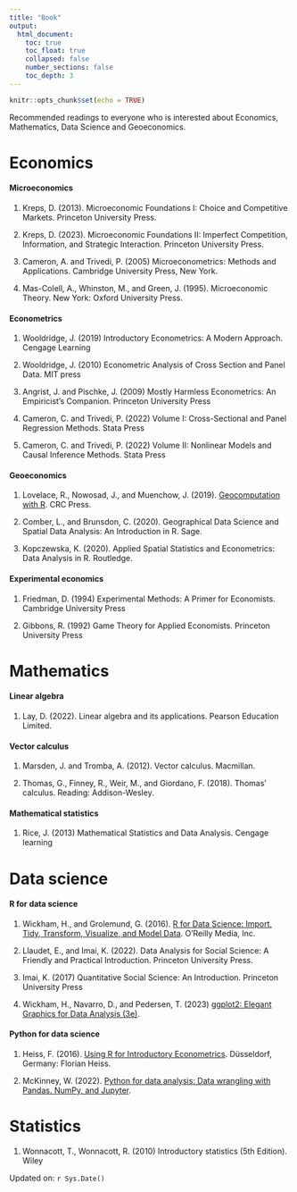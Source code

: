 ```yaml
---
title: "Book"
output:
  html_document:
    toc: true
    toc_float: true
    collapsed: false
    number_sections: false
    toc_depth: 3
---
```


```r
knitr::opts_chunk$set(echo = TRUE)
```

Recommended readings to everyone who is interested about Economics, Mathematics, Data Science and Geoeconomics.

# Economics

#### Microeconomics

1.  Kreps, D. (2013). Microeconomic Foundations I: Choice and Competitive Markets. Princeton University Press.

2.  Kreps, D. (2023). Microeconomic Foundations II: Imperfect Competition, Information, and Strategic Interaction. Princeton University Press.

3. Cameron, A. and Trivedi, P. (2005) Microeconometrics: Methods and Applications. Cambridge University Press, New York.

4.  Mas-Colell, A., Whinston, M., and Green, J. (1995). Microeconomic Theory. New York: Oxford University Press.

#### Econometrics

1.  Wooldridge, J. (2019) Introductory Econometrics: A Modern Approach. Cengage Learning

2.  Wooldridge, J. (2010) Econometric Analysis of Cross Section and Panel Data. MIT press

3.  Angrist, J. and Pischke, J. (2009) Mostly Harmless Econometrics: An Empiricist's Companion. Princeton University Press

4.  Cameron, C. and Trivedi, P. (2022) Volume I: Cross-Sectional and Panel Regression Methods. Stata Press

5.  Cameron, C. and Trivedi, P. (2022) Volume II: Nonlinear Models and Causal Inference Methods. Stata Press

#### Geoeconomics

1.  Lovelace, R., Nowosad, J., and Muenchow, J. (2019). [Geocomputation with R](https://r.geocompx.org/index.html). CRC Press.

2.  Comber, L., and Brunsdon, C. (2020). Geographical Data Science and Spatial Data Analysis: An Introduction in R. Sage.

3.  Kopczewska, K. (2020). Applied Spatial Statistics and Econometrics: Data Analysis in R. Routledge.

#### Experimental economics

1.  Friedman, D. (1994) Experimental Methods: A Primer for Economists. Cambridge University Press

2.  Gibbons, R. (1992) Game Theory for Applied Economists. Princeton University Press

# Mathematics

#### Linear algebra

1.  Lay, D. (2022). Linear algebra and its applications. Pearson Education Limited.

#### Vector calculus

1.  Marsden, J. and Tromba, A. (2012). Vector calculus. Macmillan.

2.  Thomas, G., Finney, R., Weir, M., and Giordano, F. (2018). Thomas' calculus. Reading: Addison-Wesley.

#### Mathematical statistics

1.  Rice, J. (2013) Mathematical Statistics and Data Analysis. Cengage learning

# Data science

#### R for data science

1.  Wickham, H., and Grolemund, G. (2016). [R for Data Science: Import, Tidy, Transform, Visualize, and Model Data](https://r4ds.had.co.nz/index.html). O'Reilly Media, Inc.

2.  Llaudet, E., and Imai, K. (2022). Data Analysis for Social Science: A Friendly and Practical Introduction. Princeton University Press.

3.  Imai, K. (2017) Quantitative Social Science: An Introduction. Princeton University Press

4.  Wickham, H., Navarro, D., and Pedersen, T. (2023) [ggplot2: Elegant Graphics for Data Analysis (3e)](https://ggplot2-book.org/).

#### Python for data science

1.  Heiss, F. (2016). [Using R for Introductory Econometrics](http://www.urfie.net/?fbclid=IwAR0Iax1Am67ZTTUmaCf_zE7ObMVrcAZ-2hEsuJMErMCyi3qvlQ4WC9wttbI). Düsseldorf, Germany: Florian Heiss.

2. McKinney, W. (2022). [Python for data analysis: Data wrangling with Pandas. NumPy, and Jupyter](https://wesmckinney.com/book/).

# Statistics

1. Wonnacott, T., Wonnacott, R. (2010) Introductory statistics (5th Edition). Wiley



Updated on: `r Sys.Date()`
